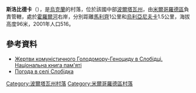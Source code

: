 {{coord|49|52|3|N|33|27|5|E|scale:100000_region:UA|display=title}}

'''斯洛比德卡'''（{{lang-uk|Слобідка}}），是[[烏克蘭|烏克蘭]]的村落，位於該國中部[[波爾塔瓦州|波爾塔瓦州]]，由[[米爾哥羅德區|米爾哥羅德區]]負責管轄，處於[[霍羅爾河|霍羅爾河]]右岸，分別距離[[馬利齊|馬利齊]]1公里和[[烏利亞尼夫卡_(霍羅爾區)|烏利亞尼夫卡]]1.5公里，海拔高度96米，2001年人口516。

==參考資料==
* [https://web.archive.org/web/20151222162329/http://memorialholodomors.org.ua/PDF/Poltava/%D0%9C%D0%B8%D1%80%D0%B3%D0%BE%D1%80%D0%BE%D0%B4%D1%81%D1%8C%D0%BA%D0%B8%D0%B9%20%D1%80%D0%B0%D0%B9%D0%BE%D0%BD.pdf Жертви комуністичного Голодомору-Геноциду в Слобідці. Національна книга пам'яті]
* [http://weather.in.ua/ua/poltavskaja/24121 Погода в селі Слобідка] {{Wayback|url=http://weather.in.ua/ua/poltavskaja/24121 |date=20111219184843 }}

{{DEFAULTSORT:Слобідка}}
[[Category:波爾塔瓦州村落|Category:波爾塔瓦州村落]]
[[Category:米爾哥羅德區村落|Category:米爾哥羅德區村落]]


{{Poltava-geo-stub}}